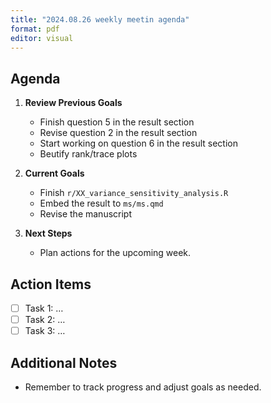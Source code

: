 ```yaml
---
title: "2024.08.26 weekly meetin agenda"
format: pdf
editor: visual
---
```


## Agenda

1.  **Review Previous Goals**

    -   Finish question 5 in the result section
    -   Revise question 2 in the result section
    -   Start working on question 6 in the result section
    -   Beutify rank/trace plots
2.  **Current Goals**

    -   Finish `r/XX_variance_sensitivity_analysis.R`
    -   Embed the result to `ms/ms.qmd`
    -   Revise the manuscript
3.  **Next Steps**
    -   Plan actions for the upcoming week.

## Action Items

-   [ ] Task 1: ...
-   [ ] Task 2: ...
-   [ ] Task 3: ...

## Additional Notes

-   Remember to track progress and adjust goals as needed.
